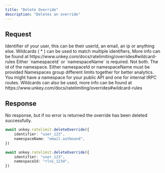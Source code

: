 ```yaml
---
title: "Delete Override"
description: "Deletes an override"
---
```


## Request
<ParamField body="identifier" type="string" required>
Identifier of your user, this can be their userId, an email, an ip or anything else. Wildcards ( * ) can be used to match multiple identifiers, More info can be found at https://www.unkey.com/docs/ratelimiting/overrides#wildcard-rules
</ParamField>

<Warning>
Either `namespaceId` or `namespaceName` is required. Not both.
</Warning>

<ParamField body="namespaceId" type="string">
The id of the namespace. Either namespaceId or namespaceName must be provided
</ParamField>

<ParamField body="namespaceName" type="string">
Namespaces group different limits together for better analytics. You might have a namespace for your public API and one for internal tRPC routes. Wildcards can also be used, more info can be found at https://www.unkey.com/docs/ratelimiting/overrides#wildcard-rules
</ParamField>


## Response

No response, but if no error is returned the override has been deleted successfully.


<RequestExample>

```ts
await unkey.ratelimit.deleteOverride({
    identifier: "user_123",
    namespaceName: "email.outbound",
})
```
```ts
await unkey.ratelimit.deleteOverride({
    identifier: "user_123",
    namespaceId: "rlns_1234",
})
```

</RequestExample>


